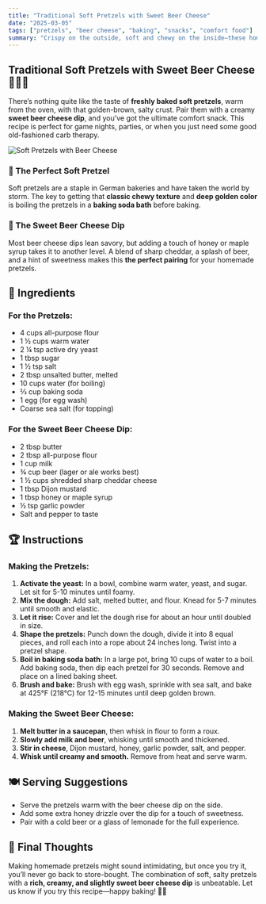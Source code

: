 ```yaml
---
title: "Traditional Soft Pretzels with Sweet Beer Cheese"
date: "2025-03-05"
tags: ["pretzels", "beer cheese", "baking", "snacks", "comfort food"]
summary: "Crispy on the outside, soft and chewy on the inside—these homemade pretzels paired with a rich and creamy sweet beer cheese dip will become your new favorite snack."
---
```



## Traditional Soft Pretzels with Sweet Beer Cheese 🥨🧀🍺

There’s nothing quite like the taste of **freshly baked soft pretzels**, warm from the oven, with that golden-brown, salty crust. Pair them with a creamy **sweet beer cheese dip**, and you’ve got the ultimate comfort snack. This recipe is perfect for game nights, parties, or when you just need some good old-fashioned carb therapy. 

<Image src="/images/soft-pretzels.jpg" alt="Soft Pretzels with Beer Cheese" width={800} height={600} />

### 🥨 The Perfect Soft Pretzel
Soft pretzels are a staple in German bakeries and have taken the world by storm. The key to getting that **classic chewy texture** and **deep golden color** is boiling the pretzels in a **baking soda bath** before baking. 

### 🧀 The Sweet Beer Cheese Dip
Most beer cheese dips lean savory, but adding a touch of honey or maple syrup takes it to another level. A blend of sharp cheddar, a splash of beer, and a hint of sweetness makes this **the perfect pairing** for your homemade pretzels.

## 📝 Ingredients
### For the Pretzels:
- 4 cups all-purpose flour
- 1 ½ cups warm water
- 2 ¼ tsp active dry yeast
- 1 tbsp sugar
- 1 ½ tsp salt
- 2 tbsp unsalted butter, melted
- 10 cups water (for boiling)
- ⅔ cup baking soda
- 1 egg (for egg wash)
- Coarse sea salt (for topping)

### For the Sweet Beer Cheese Dip:
- 2 tbsp butter
- 2 tbsp all-purpose flour
- 1 cup milk
- ¾ cup beer (lager or ale works best)
- 1 ½ cups shredded sharp cheddar cheese
- 1 tbsp Dijon mustard
- 1 tbsp honey or maple syrup
- ½ tsp garlic powder
- Salt and pepper to taste

## 🏆 Instructions
### Making the Pretzels:
1. **Activate the yeast:** In a bowl, combine warm water, yeast, and sugar. Let sit for 5-10 minutes until foamy.
2. **Mix the dough:** Add salt, melted butter, and flour. Knead for 5-7 minutes until smooth and elastic.
3. **Let it rise:** Cover and let the dough rise for about an hour until doubled in size.
4. **Shape the pretzels:** Punch down the dough, divide it into 8 equal pieces, and roll each into a rope about 24 inches long. Twist into a pretzel shape.
5. **Boil in baking soda bath:** In a large pot, bring 10 cups of water to a boil. Add baking soda, then dip each pretzel for 30 seconds. Remove and place on a lined baking sheet.
6. **Brush and bake:** Brush with egg wash, sprinkle with sea salt, and bake at 425°F (218°C) for 12-15 minutes until deep golden brown.

### Making the Sweet Beer Cheese:
1. **Melt butter in a saucepan**, then whisk in flour to form a roux.
2. **Slowly add milk and beer**, whisking until smooth and thickened.
3. **Stir in cheese**, Dijon mustard, honey, garlic powder, salt, and pepper.
4. **Whisk until creamy and smooth.** Remove from heat and serve warm.

## 🍽️ Serving Suggestions
- Serve the pretzels warm with the beer cheese dip on the side.
- Add some extra honey drizzle over the dip for a touch of sweetness.
- Pair with a cold beer or a glass of lemonade for the full experience.

## 🎉 Final Thoughts
Making homemade pretzels might sound intimidating, but once you try it, you’ll never go back to store-bought. The combination of soft, salty pretzels with a **rich, creamy, and slightly sweet beer cheese dip** is unbeatable. Let us know if you try this recipe—happy baking! 🥨🔥